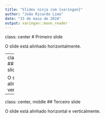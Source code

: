 ```yaml
---
title: "Slides ninja com {xaringan}"
author: "João Ricardo Lima"
date: "15 de maio de 2024"
output: xaringan::moon_reader
---
```


class: center
# Primeiro slide 

O slide está alinhado horizontalmente.


---
class: middle
## Segundo slide

O slide está alinhado verticalmente.


---
class: center, middle
## Terceiro slide

O slide está alinhado horizontal e verticalmente.
